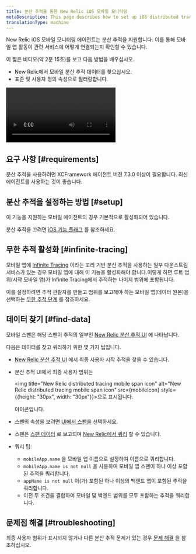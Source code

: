 ```yaml
---
title: 분산 추적을 통한 New Relic iOS 모바일 모니터링
metaDescription: This page describes how to set up iOS distributed tracing.
translationType: machine
---
```



New Relic iOS 모바일 모니터링 에이전트는 분산 추적을 지원합니다. 이를 통해 모바일 앱 활동이 관련 서비스에 어떻게 연결되는지 확인할 수 있습니다.

이 짧은 비디오(약 2분 15초)를 보고 다음 방법을 배우십시오.

* New Relic에서 모바일 분산 추적 데이터를 찾으십시오.
* 표준 및 사용자 정의 속성으로 필터링합니다.

<Video
  id="tkAxeE5cT2Q"
  type="youtube"
/>

## 요구 사항 [#requirements]

분산 추적을 사용하려면 XCFramework 에이전트 버전 7.3.0 이상이 필요합니다. 최신 에이전트를 사용하는 것이 좋습니다.

## 분산 추적을 설정하는 방법 [#setup]

이 기능을 지원하는 모바일 에이전트의 경우 기본적으로 활성화되어 있습니다.

분산 추적을 끄려면 [iOS 기능 플래그](/docs/mobile-monitoring/new-relic-mobile-ios/api-guides/ios-agent-configuration-feature-flags/#dt) 를 참조하세요.

## 무한 추적 활성화 [#infinite-tracing]

모바일 앱에 [Infinite Tracing](/docs/distributed-tracing/infinite-tracing/introduction-infinite-tracing) 이라는 꼬리 기반 분산 추적을 사용하는 일부 다운스트림 서비스가 있는 경우 모바일 앱에 대해 이 기능을 활성화해야 합니다.이렇게 하면 루트 범위(시작 모바일 앱)가 Infinite Tracing에서 추적하는 나머지 범위에 포함됩니다.

이를 설정하려면 추적 관찰자를 만들고 범위를 보고해야 하는 모바일 앱(데이터 원본)을 선택하는 [무한 추적 단계](/docs/distributed-tracing/infinite-tracing/set-trace-observer) 를 참조하세요.

## 데이터 찾기 [#find-data]

모바일 스팬은 해당 스팬이 추적의 일부인 [New Relic 분산 추적 UI](/docs/understand-dependencies/distributed-tracing/ui-data/additional-distributed-tracing-features-new-relic-one/) 에 나타납니다.

다음은 데이터를 찾고 쿼리하기 위한 몇 가지 팁입니다.

* [New Relic 분산 추적 UI](/docs/understand-dependencies/distributed-tracing/ui-data/additional-distributed-tracing-features-new-relic-one) 에서 최종 사용자 시작 추적을 찾을 수 있습니다.

* 분산 추적 UI에서 최종 사용자 범위는

  <img title="New Relic distributed tracing mobile span icon" alt="New Relic distributed tracing mobile span icon" src={mobileIcon} style={{height: "30px", width: "30px"}}>으로 표시됩니다.</img>

  아이콘입니다.

* 스팬의 속성을 보려면 [UI에서 스팬을](/docs/apm/distributed-tracing/ui-data/understand-use-distributed-tracing-data#span-details) 선택하세요.

* 스팬은 [스팬 데이터](/attribute-dictionary/?event=Span) 로 보고되며 [New Relic에서 쿼리](/docs/using-new-relic/data/understand-data/query-new-relic-data) 할 수 있습니다.

* 쿼리 팁:

  * `mobileApp.name` 을 모바일 앱 이름으로 설정하여 이름으로 쿼리합니다.
  * `mobileApp.name is not null` 을 사용하여 모바일 앱 스팬이 하나 이상 포함된 추적을 쿼리합니다.
  * `appName is not null` 이(가) 포함된 하나 이상의 백엔드 앱이 포함된 추적을 쿼리합니다.
  * 이전 두 조건을 결합하여 모바일 및 백엔드 범위를 모두 포함하는 추적을 쿼리합니다.

## 문제점 해결 [#troubleshooting]

최종 사용자 범위가 표시되지 않거나 다른 분산 추적 문제가 있는 경우 [문제 해결](/docs/apm/distributed-tracing/troubleshooting/troubleshooting-missing-trace-data) 을 참조하십시오.